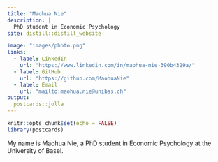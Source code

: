 ```yaml
---
title: "Maohua Nie"
description: |
  PhD student in Economic Psychology
site: distill::distill_website

image: "images/photo.png"
links:
  - label: LinkedIn
    url: "https://www.linkedin.com/in/maohua-nie-390b4329a/"
  - label: GitHub
    url: "https://github.com/MaohuaNie"
  - label: Email
    url: "mailto:maohua.nie@unibas.ch"
output:
  postcards::jolla
---
```


```r
knitr::opts_chunk$set(echo = FALSE)
library(postcards)

```



My name is Maohua Nie, a PhD student in Economic Psychology at the University of Basel.



